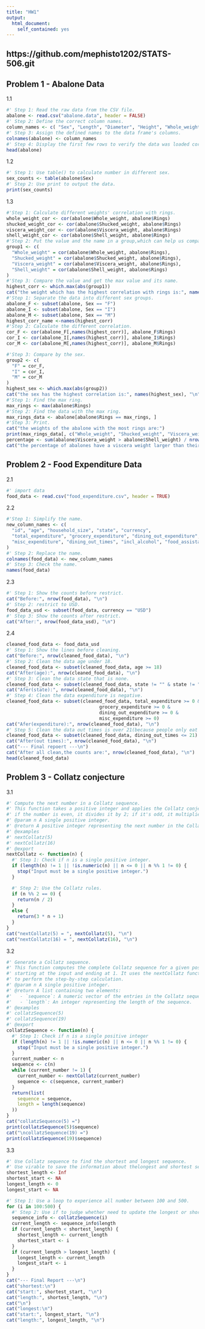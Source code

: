 ```yaml
---
title: "HW1"
output:
  html_document:
    self_contained: yes
---
```

## **https://github.com/mephisto1202/STATS-506.git**
## **Problem 1 - Abalone Data**

1.1

```r
#' Step 1: Read the raw data from the CSV file.
abalone <- read.csv("abalone.data", header = FALSE) 
#' Step 2: Define the correct column names.
column_names <- c( "Sex", "Length", "Diameter", "Height", "Whole_weight", "Shucked_weight", "Viscera_weight", "Shell_weight", "Rings" ) 
#' Step 3: Assign the defined names to the data frame's columns.
colnames(abalone) <- column_names 
#' Step 4: Display the first few rows to verify the data was loaded correctly.
head(abalone)
```

1.2

```r
#' Step 1: Use table() to calculate number in different sex.
sex_counts <- table(abalone$Sex)
#' Step 2: Use print to output the data.
print(sex_counts)
```

1.3

```r
#'Step 1: Calculate different weights' correlation with rings.
whole_weight_cor <- cor(abalone$Whole_weight, abalone$Rings)
shucked_weight_cor <- cor(abalone$Shucked_weight, abalone$Rings)
viscera_weight_cor <- cor(abalone$Viscera_weight, abalone$Rings)
shell_weight_cor <- cor(abalone$Shell_weight, abalone$Rings)
#'Step 2: Put the value and the name in a group,which can help us compare later.
group1 <- c(
  "Whole_weight" = cor(abalone$Whole_weight, abalone$Rings),
  "Shucked_weight" = cor(abalone$Shucked_weight, abalone$Rings),
  "Viscera_weight" = cor(abalone$Viscera_weight, abalone$Rings),
  "Shell_weight" = cor(abalone$Shell_weight, abalone$Rings)
)
#'Step 3: Compare the value and get the max value and its name.
highest_corr <- which.max(abs(group1))
cat("the weight which has the highest correlation with rings is:", names(highest_corr), "\n")
#'Step 1: Separate the data into different sex groups.
abalone_F <- subset(abalone, Sex == "F")
abalone_I <- subset(abalone, Sex == "I")
abalone_M <- subset(abalone, Sex == "M")
highest_corr_name <-names(highest_corr)
#'Step 2: Calculate the different correlation.
cor_F <- cor(abalone_F[,names(highest_corr)], abalone_F$Rings)
cor_I <- cor(abalone_I[,names(highest_corr)], abalone_I$Rings)
cor_M <- cor(abalone_M[,names(highest_corr)], abalone_M$Rings)

#'Step 3: Compare by the sex.
group2 <- c(
  "F" = cor_F,
  "I" = cor_I,
  "M" = cor_M
)
highest_sex <- which.max(abs(group2))
cat("the sex has the highest correlation is:", names(highest_sex), "\n")
#'Step 1: Find the max ring.
max_rings <- max(abalone$Rings)
#'Step 2: Find the data with the max ring.
max_rings_data <- abalone[abalone$Rings == max_rings, ]
#'Step 3: Print.
cat("the weights of the abalone with the most rings are:")
print(max_rings_data[, c("Whole_weight", "Shucked_weight", "Viscera_weight", "Shell_weight")])
percentage <- sum(abalone$Viscera_weight > abalone$Shell_weight) / nrow(abalone) * 100
cat("the percentage of abalones have a viscera weight larger than their shell weight is:", round(percentage, 2), "%\n")
```

## **Problem 2 - Food Expenditure Data**

2.1

```r
#' import data
food_data <- read.csv("food_expenditure.csv", header = TRUE)
```

2.2

```r
#'Step 1: Simplify the name.
new_column_names <- c(
  "id", "age", "household_size", "state", "currency",
  "total_expenditure", "grocery_expenditure", "dining_out_expenditure",
  "misc_expenditure", "dining_out_times", "incl_alcohol", "food_assistance"
)
#' Step 2: Replace the name.
colnames(food_data) <- new_column_names
#' Step 3: Check the name.
names(food_data)
```

2.3

```r
#' Step 1: Show the counts before restrict.
cat("Before:", nrow(food_data), "\n")
#' Step 2: restrict to USD.
food_data_usd <- subset(food_data, currency == "USD")
#' Step 3: Show the counts after restrict.
cat("After:", nrow(food_data_usd), "\n")
```

2.4

```r
cleaned_food_data <- food_data_usd
#' Step 1: Show the lines before cleaning.
cat("Before:", nrow(cleaned_food_data), "\n")
#' Step 2: Clean the data age under 18.
cleaned_food_data <- subset(cleaned_food_data, age >= 18)
cat("After(age):", nrow(cleaned_food_data), "\n")
#' Step 3: Clean the data state that is none.
cleaned_food_data <- subset(cleaned_food_data, state != "" & state != "None")
cat("Afer(state):", nrow(cleaned_food_data), "\n")
#' Step 4: Clean the data expenditure is negative.
cleaned_food_data <- subset(cleaned_food_data, total_expenditure >= 0 & 
                                  grocery_expenditure >= 0 & 
                                  dining_out_expenditure >= 0 & 
                                  misc_expenditure >= 0)
cat("Afer(expenditure):", nrow(cleaned_food_data), "\n")
#' Step 5: Clean the data out times is over 21(because people only eat 21 times in a week).
cleaned_food_data <- subset(cleaned_food_data, dining_out_times <= 21)
cat("After(out times):", nrow(cleaned_food_data), "\n")
cat("--- Final repoert ---\n")
cat("After all clean,the counts are:", nrow(cleaned_food_data), "\n")
head(cleaned_food_data)
```

## **Problem 3 - Collatz conjecture**

3.1

```r
#' Compute the next number in a Collatz sequence.
#' This function takes a positive integer and applies the Collatz conjecture rules:
#' if the number is even, it divides it by 2; if it's odd, it multiplies it by 3 and adds 1.
#' @param n A single positive integer.
#' @return A positive integer representing the next number in the Collatz sequence.
#' @examples
#' nextCollatz(5)
#' nextCollatz(16)
#' @export
nextCollatz <- function(n) {
  #' Step 1: Check if n is a single positive integer.
  if (length(n) != 1 || !is.numeric(n) || n <= 0 || n %% 1 != 0) {
    stop("Input must be a single positive integer.")
  }

  #' Step 2: Use the Collatz rules.
  if (n %% 2 == 0) {
    return(n / 2)
  } 
  else {
    return(3 * n + 1)
  }
}
cat("nextCollatz(5) = ", nextCollatz(5), "\n")
cat("nextCollatz(16) = ", nextCollatz(16), "\n")
```

3.2

```r
#' Generate a Collatz sequence.
#' This function computes the complete Collatz sequence for a given positive integer,
#' starting at the input and ending at 1. It uses the nextCollatz function
#' to perform the step-by-step calculation.
#' @param n A single positive integer.
#' @return A list containing two elements:
#'   - `sequence`: A numeric vector of the entries in the Collatz sequence.
#'   - `length`: An integer representing the length of the sequence.
#' @examples
#' collatzSequence(5)
#' collatzSequence(19)
#' @export
collatzSequence <- function(n) {
  #' Step 1: Check if n is a single positive integer
  if (length(n) != 1 || !is.numeric(n) || n <= 0 || n %% 1 != 0) {
    stop("Input must be a single positive integer.")
  }
  current_number <- n
  sequence <- c(n)
  while (current_number != 1) {
    current_number <- nextCollatz(current_number)
    sequence <- c(sequence, current_number)
  }
  return(list(
    sequence = sequence,
    length = length(sequence)
  ))
}
cat("collatzSequence(5) =")
print(collatzSequence(5)$sequence)
cat("\ncollatzSequence(19) =")
print(collatzSequence(19)$sequence)
```

3.3

```r
#' Use Collatz sequence to find the shortest and longest sequence.
#' Use virable to save the information about thelongest and shortest sequence.
shortest_length <- Inf
shortest_start <- NA
longest_length <- 0
longest_start <- NA

#' Step 1: Use a loop to experience all number between 100 and 500.
for (i in 100:500) {
  #' Step 2: Use if to judge whether need to update the longest or shortest sequence.
  sequence_info <- collatzSequence(i)
  current_length <- sequence_info$length
  if (current_length < shortest_length) {
    shortest_length <- current_length
    shortest_start <- i
  }
  if (current_length > longest_length) {
    longest_length <- current_length
    longest_start <- i
  }
}
cat("--- Final Report ---\n")
cat("shortest:\n")
cat("start:", shortest_start, "\n")
cat("length:", shortest_length, "\n")
cat("\n")
cat("longest:\n")
cat("start:", longest_start, "\n")
cat("length:", longest_length, "\n")
```
